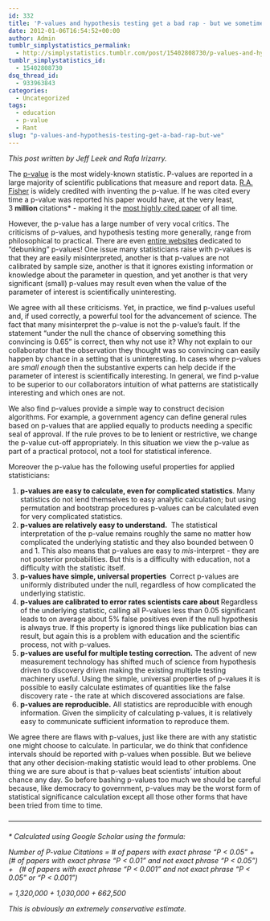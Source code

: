 ```yaml
---
id: 332
title: 'P-values and hypothesis testing get a bad rap - but we sometimes find them useful.'
date: 2012-01-06T16:54:52+00:00
author: Admin
tumblr_simplystatistics_permalink:
  - http://simplystatistics.tumblr.com/post/15402808730/p-values-and-hypothesis-testing-get-a-bad-rap-but-we
tumblr_simplystatistics_id:
  - 15402808730
dsq_thread_id:
  - 933963843
categories:
  - Uncategorized
tags:
  - education
  - p-value
  - Rant
slug: "p-values-and-hypothesis-testing-get-a-bad-rap-but-we"
---
```

_This post written by Jeff Leek and Rafa Irizarry._

The <a href="http://en.wikipedia.org/wiki/P-value" target="_blank">p-value</a> is the most widely-known statistic. P-values are reported in a large majority of scientific publications that measure and report data. <a href="http://en.wikipedia.org/wiki/Ronald_Fisher" target="_blank">R.A. Fisher</a> is widely credited with inventing the p-value. If he was cited every time a p-value was reported his paper would have, at the very least, 3&#160;**million** citations* - making it the <a href="http://www.jbc.org/content/280/28/e25.full#" target="_blank">most highly cited paper</a> of all time. 

<!-- more -->

However, the p-value has a large number of very vocal critics. The criticisms of p-values, and hypothesis testing more generally, range from philosophical to practical. There are even <a href="http://warnercnr.colostate.edu/~anderson/thompson1.html" target="_blank">entire websites</a> dedicated to &#8220;debunking&#8221; p-values! One issue many statisticians raise with p-values is that they are easily misinterpreted, another is that p-values are not calibrated by sample size, another is that it ignores existing information or knowledge about the parameter in question, and yet another is that very significant (small) p-values may result even when the value of the parameter of interest is scientifically uninteresting.

We agree with all these criticisms. Yet, in practice, we find p-values useful and, if used correctly, a powerful tool for the advancement of science. The fact that many misinterpret the p-value is not the p-value&#8217;s fault. If the statement &#8220;under the null the chance of observing something this convincing is 0.65&#8221; is correct, then why not use it? Why not explain to our collaborator that the observation they thought was so convincing can easily happen by chance in a setting that is uninteresting. In cases where p-values are _small enough_ then the substantive experts can help decide if the parameter of interest is scientifically interesting. In general, we find p-value to be superior to our collaborators intuition of what patterns are statistically interesting and which ones are not.

We also find p-values provide a simple way to construct decision algorithms. For example, a government agency can define general rules based on p-values that are applied equally to products needing a specific seal of approval. If the rule proves to be to lenient or restrictive, we change the p-value cut-off appropriately. In this situation we view the p-value as part of a practical protocol, not a tool for statistical inference.

Moreover the p-value has the following useful properties for applied statisticians:

  1. **p-values are easy to calculate, even for complicated statistics**. Many statistics do not lend themselves to easy analytic calculation; but using permutation and bootstrap procedures p-values can be calculated even for very complicated statistics. 
  2. **p-values are relatively easy to understand.**  The statistical interpretation of the p-value remains roughly the same no matter how complicated the underlying statistic and they also bounded between 0 and 1. This also means that p-values are easy to _mis_-interpret - they are not posterior probabilities. But this is a difficulty with education, not a difficulty with the statistic itself. 
  3. **p-values have simple, universal properties ** Correct p-values are uniformly distributed under the null, regardless of how complicated the underlying statistic. 
  4. **p-values are calibrated to error rates scientists care about **Regardless of the underlying statistic, calling all P-values less than 0.05 significant leads to on average about 5% false positives even if the null hypothesis is always true. If this property is ignored things like publication bias can result, but again this is a problem with education and the scientific process, not with p-values. 
  5. **p-values are useful for multiple testing correction.** The advent of new measurement technology has shifted much of science from hypothesis driven to discovery driven making the existing multiple testing machinery useful. Using the simple, universal properties of p-values it is possible to easily calculate estimates of quantities like the false discovery rate - the rate at which discovered associations are false.
  6. **p-values are reproducible.** All statistics are reproducible with enough information. Given the simplicity of calculating p-values, it is relatively easy to communicate sufficient information to reproduce them. 

We agree there are flaws with p-values, just like there are with any statistic one might choose to calculate. In particular, we do think that confidence intervals should be reported with p-values when possible. But we believe that any other decision-making statistic would lead to other problems. One thing we are sure about is that p-values beat scientists&#8217; intuition about chance any day. So before bashing p-values too much we should be careful because, like democracy to government, p-values may be the worst form of statistical significance calculation except all those other forms that have been tried from time to time. 

&#8212;&#8212;&#8212;&#8212;&#8212;&#8212;&#8212;&#8212;&#8212;&#8212;&#8212;&#8212;&#8212;&#8212;&#8212;&#8212;&#8212;&#8212;&#8212;&#8212;&#8212;&#8212;&#8212;&#8212;&#8212;&#8212;&#8212;&#8212;&#8212;&#8212;&#8212;&#8212;&#8212;&#8212;&#8212;&#8212;

_* Calculated using Google Scholar using the formula:_

_Number of P-value Citations = # of papers with exact phrase &#8220;P < 0.05&#8221; + (# of papers with exact phrase &#8220;P < 0.01&#8221; and not exact phrase &#8220;P < 0.05&#8221;) +   (# of papers with exact phrase &#8220;P < 0.001&#8221; and not exact phrase &#8220;P < 0.05&#8221; or &#8220;P < 0.001&#8221;) _

_= 1,320,000 + 1,030,000 + 662,500_

_This is obviously an extremely conservative estimate. _

